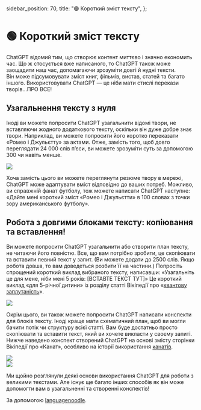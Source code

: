   sidebar_position: 70,
  title: "🟢 Короткий зміст тексту",
};

# 🟢 Короткий зміст тексту

ChatGPT відомий тим, що створює контент миттєво і значно економить час. Що ж стосується вже написаного, то ChatGPT також може заощадити наш час, допомагаючи зрозуміти довгі й нудні тексти.  
Він може підсумовувати зміст книг, фільмів, вистав, статей та багато іншого. Використовувати ChatGPT — це ніби мати стислі перекази творів…ПРО ВСЕ!

## Узагальнення тексту з нуля

Іноді ви можете попросити ChatGPT узагальнити відомі твори, не вставляючи жодного додаткового тексту, оскільки він дуже добре знає твори. Наприклад, ви можете попросити його коротко переказати «Ромео і Джульєтту» за актами. Отже, замість того, щоб довго переглядати 24 000 слів п’єси, ви можете зрозуміти суть за допомогою 300 чи навіть менше.

<div style={{ textAlign: "left" }}>
  <Image
    src="/docs/assets/basic_applications/summarizing/Romeo_and_Juliet_Act_by_Act_1.webp"
    width={987}
    height={645}
    style={{ width: "750px", margin: "auto" }}
  />
</div>

Хоча замість цього ви можете переглянути резюме твору в мережі, ChatGPT може адаптувати вміст відповідно до ваших потреб. Можливо, ви справжній фанат футболу, тож можете написати ChatGPT наступне: «Дайте мені короткий зміст «Ромео і Джульєтти» в 100 словах з точки зору американського футболу».

## Робота з довгими блоками тексту: копіювання та вставлення!

Ви можете попросити ChatGPT узагальнити або створити план тексту, не читаючи його повністю. Все, що вам потрібно зробити, це скопіювати та вставити певний текст у запит. (Ви можете додати до 2500 слів. Якщо робота довша, то вам доведеться розбити її на частини.) Попросіть спрощений короткий виклад вибраного тексту, написавши: «Узагальніть це для мене, ніби мені 5 років: [ВСТАВТЕ ТЕКСТ ТУТ]» Це короткий виклад «для 5-річної дитини» із розділу статті Вікіпедії про «[квантову заплутаність](https://en.wikipedia.org/wiki/Quantum_entanglement#:~:text=vte-,Quantum%20entanglement,-is%20the%20phenomenon)».

<div style={{ textAlign: "left" }}>
  <Image
    src="/docs/assets/basic_applications/summarizing/Quantum_Entanglement.webp"
    width={976}
    height={340}
    style={{ width: "750px", margin: "auto" }}
  />
</div>

Окрім цього, ви також можете попросити ChatGPT написати конспекти для блоків тексту. Іноді краще мати схематичний план, щоб ви могли бачити потік чи структуру всієї статті. Вам буде достатньо просто скопіювати та вставити текст, який ви хочете викласти у своєму запиті.  
Нижче наведено конспект створений ChatGPT на основі змісту сторінки Вікіпедії про «Канат», особливо на історії використання [канатів](https://en.wikipedia.org/wiki/Rope#:~:text=to%20pull%20ropes.-,History,-Ancient%20Egyptians%20were).

<div style={{ textAlign: "left" }}>
  <Image
    src="/docs/assets/basic_applications/summarizing/Outline_1.webp"
    width={981}
    height={727}
    style={{ width: "750px", margin: "auto" }}
  />
</div>

<div style={{ textAlign: "left" }}>
  <Image
    src="/docs/assets/basic_applications/summarizing/Outline_2.webp"
    width={871}
    height={458}
    style={{ width: "750px", margin: "auto" }}
  />
</div>

Ми щойно розглянули деякі основи використання ChatGPT для роботи з великими текстами. Але існує ще багато інших способів як він може допомогти вам в узагальненні та створенні конспектів!

За допомогою [languagenoodle](https://twitter.com/languagenoodle).
